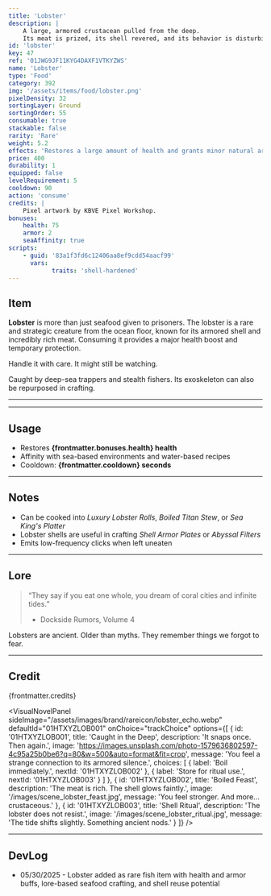 ```yaml
---
title: 'Lobster'
description: |
    A large, armored crustacean pulled from the deep.
    Its meat is prized, its shell revered, and its behavior is disturbingly strategic.
id: 'lobster'
key: 47
ref: '01JWG9JF11KYG4DAXF1VTKYZWS'
name: 'Lobster'
type: 'Food'
category: 392
img: '/assets/items/food/lobster.png'
pixelDensity: 32
sortingLayer: Ground
sortingOrder: 55
consumable: true
stackable: false
rarity: 'Rare'
weight: 5.2
effects: 'Restores a large amount of health and grants minor natural armor.'
price: 400
durability: 1
equipped: false
levelRequirement: 5
cooldown: 90
action: 'consume'
credits: |
    Pixel artwork by KBVE Pixel Workshop.
bonuses:
    health: 75
    armor: 2
    seaAffinity: true
scripts:
    - guid: '83a1f3fd6c12406aa8ef9cdd54aacf99'
      vars:
            traits: 'shell-hardened'
---
```



## Item

**Lobster** is more than just seafood given to prisoners. 
The lobster is a rare and strategic creature from the ocean floor, known for its armored shell and incredibly rich meat. 
Consuming it provides a major health boost and temporary protection.

Handle it with care. It might still be watching.

Caught by deep-sea trappers and stealth fishers. 
Its exoskeleton can also be repurposed in crafting. 

---

<ItemDBPanel data={frontmatter} />

---

## Usage

- Restores **{frontmatter.bonuses.health} health**  
- Affinity with sea-based environments and water-based recipes  
- Cooldown: **{frontmatter.cooldown} seconds**

---

## Notes

- Can be cooked into *Luxury Lobster Rolls*, *Boiled Titan Stew*, or *Sea King's Platter*  
- Lobster shells are useful in crafting *Shell Armor Plates* or *Abyssal Filters*  
- Emits low-frequency clicks when left uneaten

---

## Lore

> “They say if you eat one whole, you dream of coral cities and infinite tides.”  
> - Dockside Rumors, Volume 4

Lobsters are ancient. Older than myths. They remember things we forgot to fear.

---

## Credit

{frontmatter.credits}

<VisualNovelPanel
  sideImage="/assets/images/brand/rareicon/lobster_echo.webp"
  defaultId="01HTXYZLOB001"
  onChoice="trackChoice"
  options={[
    {
      id: '01HTXYZLOB001',
      title: 'Caught in the Deep',
      description: 'It snaps once. Then again.',
      image: 'https://images.unsplash.com/photo-1579636802597-4c95a25b0be6?q=80&w=500&auto=format&fit=crop',
      message: 'You feel a strange connection to its armored silence.',
      choices: [
        { label: 'Boil immediately.', nextId: '01HTXYZLOB002' },
        { label: 'Store for ritual use.', nextId: '01HTXYZLOB003' }
      ]
    },
    {
      id: '01HTXYZLOB002',
      title: 'Boiled Feast',
      description: 'The meat is rich. The shell glows faintly.',
      image: '/images/scene_lobster_feast.jpg',
      message: 'You feel stronger. And more... crustaceous.'
    },
    {
      id: '01HTXYZLOB003',
      title: 'Shell Ritual',
      description: 'The lobster does not resist.',
      image: '/images/scene_lobster_ritual.jpg',
      message: 'The tide shifts slightly. Something ancient nods.'
    }
  ]}
/>

---

## DevLog

- 05/30/2025 - Lobster added as rare fish item with health and armor buffs, lore-based seafood crafting, and shell reuse potential

